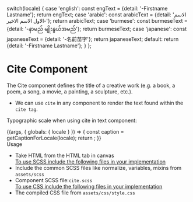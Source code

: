 
  switch(locale) {
    case 'english': const engText = {detail: '-Firstname Lastname'}; return engText;
    case 'arabic': const arabicText = {detail: 'الاسم الاول الاسم الاخير-'}; return arabicText;
    case 'burmese': const burmeseText = {detail: '-နာမည် မျိုးနွယ်အမည်'}; return burmeseText;
    case 'japanese': const japaneseText = {detail: '-名前苗字'}; return japaneseText;
    default:
      return {detail: '-Firstname Lastname'};
  }
};

<Meta title="Foundation/Typography/Cite" component={Cite} />

<style>{`
  div#story--atoms-base-typography-cite--cite {
    box-shadow: 0 1px 8px rgb(0 0 0 / 15%);
    box-sizing: inherit;
    width: 100%;
    padding: 10px;   
  }
  .subheading {
    font-weight: 700;
    font-size: 18px;
    color: #666;
    letter-spacing: 1.5px;
    line-height: 24px;
    margin-bottom: 12px;
    margin-top: 40px;
  }  
`}</style>

# Cite Component
The Cite component defines the title of a creative work (e.g. a book, a poem, a song, a movie, a painting, a sculpture, etc.).
<ul>
  <li>We can use <code>cite</code> in any component to render the text found within the <code>cite tag</code>.</li>
</ul>

Typographic scale when using cite in text component:

<Story name="Cite">
  {(args, { globals: { locale } }) => {
    const caption = getCaptionForLocale(locale);
    return <Cite label={caption.detail} ></Cite>;
  }}
</Story>

<div className="subheading">Usage</div>
<ul>
  <li>Take HTML from the HTML tab in canvas</li>
  <u>To use SCSS include the following files in your implementation</u>
  <li>Include the common SCSS files like normalize, variables, mixins from <code>assets/scss</code></li>
  <li>Component SCSS file:<code>cite.scss</code></li>
  <u>To use CSS include the following files in your implementation</u>
  <li>The compiled CSS file from <code>assets/css/style.css</code></li>
</ul>
